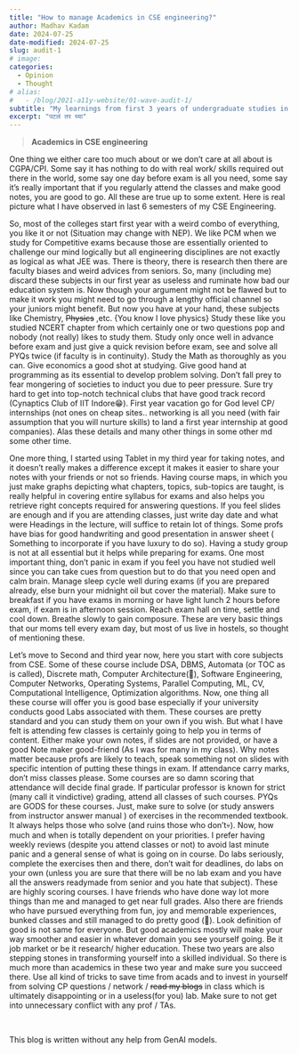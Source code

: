 ```yaml
---
title: "How to manage Academics in CSE engineering?"
author: Madhav Kadam
date: 2024-07-25
date-modified: 2024-07-25
slug: audit-1
# image: 
categories: 
  - Opinion
  - Thought
# alias:
#   - /blog/2021-a11y-website/01-wave-audit-1/
subtitle: "My learnings from first 3 years of undergraduate studies in Computer Science"
excerpt: "पटलं तर घ्या"
---
```




> **Academics in CSE engineering**



One thing we either care too much about or we don’t care at all about is CGPA/CPI. Some say it has nothing to do with real work/ skills required out there in the world, some say one day before exam is all you need, some say it’s really important that if you regularly attend the classes and make good notes, you are good to go. All these are true up to some extent. Here is real picture what I have observed in last 6 semesters of my CSE Engineering.

So, most of the colleges start first year with a weird combo of everything, you like it or not (Situation may change with NEP). We like PCM when we study for Competitive exams because those are essentially oriented to challenge our mind logically but all engineering disciplines are not exactly as logical as what JEE was. There is theory, there is research then there are faculty biases and weird advices from seniors. So, many (including me) discard these subjects in our first year as useless and ruminate how bad our education system is. Now though your argument might not be flawed but to make it work you might need to go through a lengthy official channel so your juniors might benefit. But now you have at your hand, these subjects like Chemistry, ~~Physics~~ ,etc. {You know I love physics} Study these like you studied NCERT chapter from which certainly one or two questions pop and nobody (not really) likes to study them. Study only once well in advance before exam and just give a quick revision before exam, see and solve all PYQs twice (if faculty is in continuity). Study the Math as thoroughly as you can. Give economics a good shot at studying. Give good hand at programming as its essential to develop problem solving. Don’t fall prey to fear mongering of societies to induct you due to peer pressure. Sure try hard to get into top-notch technical clubs that have good track record (Cynaptics Club of IIT Indore😁). First year vacation go for God level CP/ internships (not ones on cheap sites.. networking is all you need (with fair assumption that you will nurture skills) to land a first year internship at good companies). Alas these details and many other things in some other md some other time. 

One more thing, I started using Tablet in my third year for taking notes, and it doesn’t really makes a difference except it makes it easier to share your notes with your friends or not so friends. Having course maps, in which you just make graphs depicting what chapters, topics, sub-topics are taught, is really helpful in covering entire syllabus for exams and also helps you retrieve right concepts required for answering questions. If you feel slides are enough and if you are attending classes, just write day date and what were Headings in the lecture, will suffice to retain lot of things.  Some profs have bias for good handwriting and good presentation in answer sheet ( Something to incorporate if you have luxury to do so). Having a study group is not at all essential but it helps while preparing for exams. One most important thing, don’t panic in exam if you feel you have not studied well since you can take cues from question but to do that you need open and calm brain. Manage sleep cycle well during exams (if you are prepared already, else burn your midnight oil but cover the material). Make sure to breakfast if you have exams in morning or have light lunch 2 hours before exam, if exam is in afternoon session. Reach exam hall on time, settle and cool down. Breathe slowly to gain composure. These are very basic things that our moms tell every exam day, but most of us live in hostels, so thought of mentioning these.

Let’s move to Second and third year now, here you start with core subjects from CSE. Some of these course include DSA, DBMS, Automata (or TOC as is called), Discrete math, Computer Architecture(🥹), Software Engineering, Computer Networks, Operating Systems, Parallel Computing, ML, CV, Computational Intelligence, Optimization algorithms. Now, one thing all these course will offer you is good base especially if your university conducts good Labs associated with them. These courses are pretty standard and you can study them on your own if you wish. But what I have felt is attending few classes is certainly going to help you in terms of content. Either make your own notes, if slides are not provided, or have a good Note maker good-friend (As I was for many in my class). Why notes matter because profs are likely to teach, speak something not on slides with specific intention of putting these things in exam. If attendance carry marks, don’t miss classes please. Some courses are so damn scoring that attendance will decide final grade. If particular professor is known for strict (many call it vindictive) grading, attend all classes of such courses. PYQs are GODS for these courses. Just, make sure to solve (or study answers from instructor answer manual ) of exercises in the recommended textbook. It always helps those who solve (and ruins those who don’t💀). Now, how much and when is totally dependent on your priorities. I prefer having weekly reviews (despite you attend classes or not) to avoid last minute panic and a general sense of what is going on in course. Do labs seriously, complete the exercises then and there, don’t wait for deadlines, do labs on your own (unless you are sure that there will be no lab exam and you have all the answers readymade from senior and you hate that subject). These are highly scoring courses. I have friends who have done way lot more things than me and managed to get near full grades. Also there are friends who have pursued everything from fun, joy and memorable experiences, bunked classes and still managed to do pretty good (🤘).  Look definition of good is not same for everyone. But good academics mostly will make your way smoother and easier in whatever domain you see yourself going. Be it job market or be it research/ higher education. These two years are also stepping stones in transforming yourself into a skilled individual. So there is much more than academics in these two year and make sure you succeed there. Use all kind of tricks to save time from acads and to invest in yourself from solving CP questions / network / ~~read my blogs~~ in class which is ultimately disappointing or in a useless(for you) lab. Make sure to not get into unnecessary conflict with any prof / TAs.

<br>

This blog is written without any help from GenAI models.